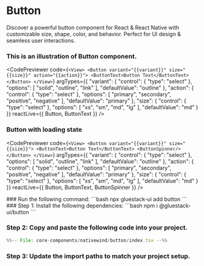 
# Button

Discover a powerful button component for React & React Native with customizable size, shape, color, and behavior. Perfect for UI design & seamless user interactions.


### This is an illustration of Button component.
<CodePreviewer
  code={`<View>
    <Button variant="{{variant}}" size="{{size}}" action="{{action}}">
        <ButtonText>Button Text</ButtonText>
    </Button>
</View>`}
  argTypes={{
  "variant": {
    "control": {
      "type": "select"
    },
    "options": [
      "solid",
      "outline",
      "link"
    ],
    "defaultValue": "outline"
  },
  "action": {
    "control": {
      "type": "select"
    },
    "options": [
      "primary",
      "secondary",
      "positive",
      "negative"
    ],
    "defaultValue": "primary"
  },
  "size": {
    "control": {
      "type": "select"
    },
    "options": [
      "xs",
      "sm",
      "md",
      "lg"
    ],
    "defaultValue": "md"
  }
}}
  reactLive={{ Button, ButtonText }}
/>



### Button with loading state

<CodePreviewer
  code={`<View>
    <Button variant="{{variant}}" size="{{size}}">
        <ButtonText>Button Text</ButtonText>
        <ButtonSpinner/>
    </Button>
</View>`}
  argTypes={{
  "variant": {
    "control": {
      "type": "select"
    },
    "options": [
      "solid",
      "outline",
      "link"
    ],
    "defaultValue": "outline"
  },
  "action": {
    "control": {
      "type": "select"
    },
    "options": [
      "primary",
      "secondary",
      "positive",
      "negative"
    ],
    "defaultValue": "primary"
  },
  "size": {
    "control": {
      "type": "select"
    },
    "options": [
      "xs",
      "sm",
      "md",
      "lg"
    ],
    "defaultValue": "md"
  }
}}
  reactLive={{ Button, ButtonText, ButtonSpinner }}
/>

<Tabs>
<TabItem label="cli">
### Run the following command:
  ```bash
  npx gluestack-ui add button
  ```
</TabItem>
<TabItem label="manual">
### Step 1: Install the following dependencies:
```bash
npm i @gluestack-ui/button
```

### Step 2: Copy and paste the following code into your project.


```jsx 
%%-- File: core-components/nativewind/button/index.tsx --%% 
```


### Step 3: Update the import paths to match your project setup.

   

</TabItem>
</Tabs>